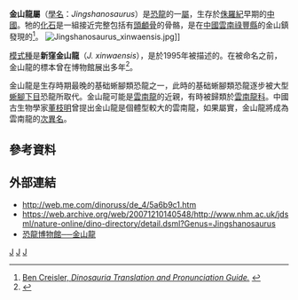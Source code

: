 {{Automatic Taxobox
| taxon = Jingshanosaurus
| image = Jingshanosaurus xinwaensis.JPG
| image_width = 200px
| status = Fossil
| fossil_range = [[侏罗纪|早侏罗世]]，{{fossil_range|201.6|196.5}} 
| authority = Zhang and Yang, 1995
| type_species = '''新窪金山龍<br>''Jingshanosaurus xinwaensis'''''
| type_species_authority = Zhang and Yang, 1995 
}}
'''金山龍屬'''（[[學名|學名]]：''Jingshanosaurus''）是[[恐龍|恐龍]]的一[[屬|屬]]，生存於[[侏羅紀|侏羅紀]]早期的[[中國|中國]]。牠的[[化石|化石]]是一組接近完整包括有[[頭顱骨|頭顱骨]]的骨骼，是在[[中國|中國]][[雲南|雲南]][[祿豐縣|祿豐縣]]的金山鎮發現的<ref>[http://www.dinosauria.com/dml/names/dinoj.htm Ben Creisler, ''Dinosauria Translation and Pronunciation Guide.''] {{webarchive|url=https://web.archive.org/web/20080925120847/http://www.dinosauria.com/dml/names/dinoj.htm |date=2008-09-25 }}</ref>。
[[File:Jingshanosaurus_xinwaensis.jpg|thumb]]]]

[[模式種|模式種]]是'''新窪金山龍'''（''J. xinwaensis''），是於1995年被描述的。在被命名之前，金山龍的標本曾在博物館展出多年<ref name=ZY95>{{Cite book|author=Y. Zhang, and Z. Yang|year=1995|title=A new complete osteology of Prosauropoda in Lufeng Basin, Yunnan, China|publisher=Yunnan Publishing House of Science and Technology, Kunming, China|pages=1-100}}</ref>。

金山龍是生存時期最晚的基础蜥腳類恐龍之一，此時的基础蜥腳類恐龍逐步被大型[[蜥腳下目|蜥腳下目]]恐龍所取代。金山龍可能是[[雲南龍|雲南龍]]的近親，有時被歸類於[[雲南龍科|雲南龍科]]。中國古生物學家[[董枝明|董枝明]]曾提出金山龍是個體型較大的雲南龍，如果屬實，金山龍將成為雲南龍的[[次異名|次異名]]。

==參考資料==
{{reflist}}

==外部連結==
* http://web.me.com/dinoruss/de_4/5a6b9c1.htm {{Wayback|url=http://web.me.com/dinoruss/de_4/5a6b9c1.htm |date=20090922103924 }}
* https://web.archive.org/web/20071210140548/http://www.nhm.ac.uk/jdsml/nature-online/dino-directory/detail.dsml?Genus=Jingshanosaurus
* [https://web.archive.org/web/20071003011608/http://www.dinosaur.net.cn/museum/Jingshanosaurus.htm 恐龍博物館──金山龍]
{{Taxonbar|from=Q2154345}}

[[Category:原蜥腳下目|J]]
[[Category:侏羅紀恐龍|J]]
[[Category:亞洲恐龍|J]]


{{Dinosaur-stub}}